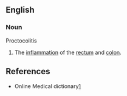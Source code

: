 ==English==

===Noun===
Proctocolitis 

# {{pathology}} The [[inflammation]] of the [[rectum]] and [[colon]].

==References==  
*Online Medical dictionary[http://cancerweb.ncl.ac.uk/cgi-bin/omd?proctocolitis]
